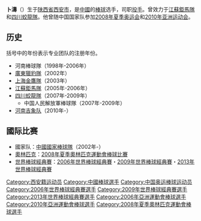 {{Unreferenced|time=2021-01-02T08:25:20+00:00}}
{{Infobox baseball biography
| name          = Bu Tao <br />{{lang|zh|卜 涛}}
| image         = 
| image_size         = 
| team          =[[四川蛟龍隊|四川蛟龍隊]]
| number        = 68
| position      = [[投手|投手]]
| birth_date     = 1983年1月15日
| birth_place    = {{CHN}}[[陕西省|陕西省]][[西安市|西安市]]
| death_date     = 
| death_place    = 
| bats          = 左
| throws        = 左
|debutleague = MLB
| debutdate     = 
| debutyear     = 
| debutteam     = 
|finalleague = MLB
| finaldate     = 
| finalyear     = 
| finalteam     = 
| statyear      = 
|statleague = MLB
| stat1label    = 
| stat1value    = 
| stat2label    = 
| stat2value    = 
| stat3label    = 
| stat3value    = 
| teams         = 
*[[江蘇鉅馬隊|江蘇鉅馬隊]]（－{{by|2006年}}）
*[[四川蛟龍隊|四川蛟龍隊]]（{{by|2007年}}－）
| highlights    = 
| update        = 
}}
'''卜濤'''（{{bd|1983年|1月15日||}}）生于[[陕西省|陕西省]][[西安市|西安市]]，是[[中华人民共和国|中國]]的[[棒球|棒球]]选手，司职[[投手|投手]]。曾效力于[[江蘇鉅馬隊|江蘇鉅馬隊]]和[[四川蛟龍隊|四川蛟龍隊]]。他曾随中国国家队参加[[2008年夏季奥运会|2008年夏季奥运会]]和[[2010年亚洲运动会|2010年亚洲运动会]]。

==历史==
括号中的年份表示专业团队的注册年份。
*河南棒球隊（1998年-2006年）
*[[廣東獵豹隊|廣東獵豹隊]]（2002年）
*[[上海金鷹隊|上海金鷹隊]]（2003年）
*[[江蘇鉅馬隊|江蘇鉅馬隊]]（2005年-2006年）
*[[四川蛟龍隊|四川蛟龍隊]]（2007年-2009年）
**中国人民解放軍棒球隊（2007年-2009年）
*[[河南吉象队|河南吉象队]]（2010年-）
==國际比赛==
*國家队：[[中國國家棒球隊|中國國家棒球隊]]（2002年-）
*[[奧林匹克|奧林匹克]]：[[2008年夏季奧林匹克運動會棒球比賽|2008年夏季奧林匹克運動會棒球比賽]]
*[[世界棒球經典賽|世界棒球經典賽]]：[[2006年世界棒球經典賽|2006年世界棒球經典賽]]・[[2009年世界棒球經典賽|2009年世界棒球經典賽]]・[[2013年世界棒球經典賽|2013年世界棒球經典賽]]
{{Sport-stub}}
{{DEFAULTSORT:Bu Tao}}
[[Category:西安籍运动员|Category:西安籍运动员]]
[[Category:中國棒球選手|Category:中國棒球選手]]
[[Category:中国奥运棒球运动员|Category:中国奥运棒球运动员]]
[[Category:2006年世界棒球經典賽選手|Category:2006年世界棒球經典賽選手]]
[[Category:2009年世界棒球經典賽選手|Category:2009年世界棒球經典賽選手]]
[[Category:2013年世界棒球經典賽選手|Category:2013年世界棒球經典賽選手]]
[[Category:2006年亞洲運動會棒球選手|Category:2006年亞洲運動會棒球選手]]
[[Category:2010年亞洲運動會棒球選手|Category:2010年亞洲運動會棒球選手]]
[[Category:2008年夏季奧林匹克運動會棒球選手|Category:2008年夏季奧林匹克運動會棒球選手]]